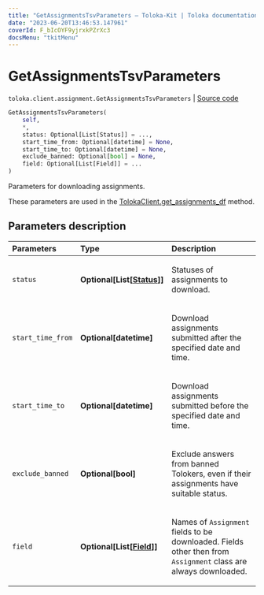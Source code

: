 ```yaml
---
title: "GetAssignmentsTsvParameters — Toloka-Kit | Toloka documentation"
date: "2023-06-20T13:46:53.147961"
coverId: F_bIcOYF9yjrxkPZrXc3
docsMenu: "tkitMenu"
---
```


# GetAssignmentsTsvParameters

`toloka.client.assignment.GetAssignmentsTsvParameters` | [Source code](https://github.com/Toloka/toloka-kit/blob/v1.2.0/src/client/assignment.py#L125)

```python
GetAssignmentsTsvParameters(
    self,
    *,
    status: Optional[List[Status]] = ...,
    start_time_from: Optional[datetime] = None,
    start_time_to: Optional[datetime] = None,
    exclude_banned: Optional[bool] = None,
    field: Optional[List[Field]] = ...
)
```

Parameters for downloading assignments.

These parameters are used in the [TolokaClient.get_assignments_df](/docs/toloka-kit/reference/toloka.client.TolokaClient.get_assignments_df) method.

## Parameters description

| Parameters | Type | Description |
| :----------| :----| :-----------|
`status`|**Optional\[List\[[Status](/docs/toloka-kit/reference/toloka.client.assignment.GetAssignmentsTsvParameters.Status)\]\]**|<p>Statuses of assignments to download.</p>
`start_time_from`|**Optional\[datetime\]**|<p>Download assignments submitted after the specified date and time.</p>
`start_time_to`|**Optional\[datetime\]**|<p>Download assignments submitted before the specified date and time.</p>
`exclude_banned`|**Optional\[bool\]**|<p>Exclude answers from banned Tolokers, even if their assignments have suitable status.</p>
`field`|**Optional\[List\[[Field](/docs/toloka-kit/reference/toloka.client.assignment.GetAssignmentsTsvParameters.Field)\]\]**|<p>Names of `Assignment` fields to be downloaded. Fields other then from `Assignment` class are always downloaded.</p>